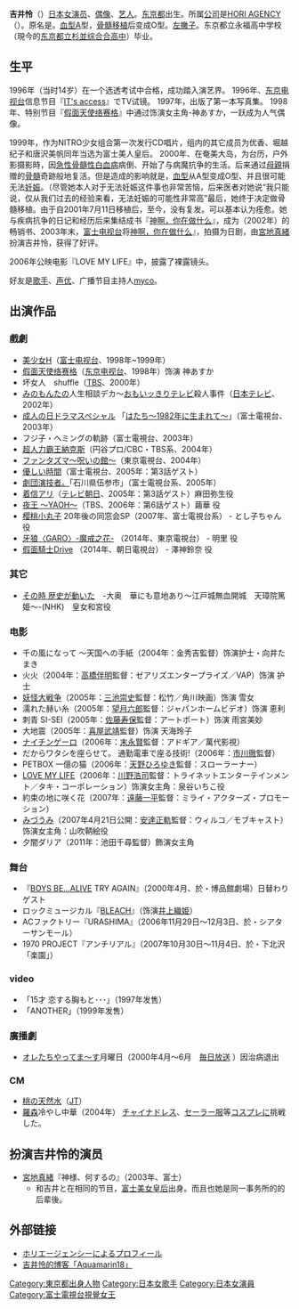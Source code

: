 {{noteTA
|1=怜
}}
{{japanese|japanese=吉井怜|kana=よしい れい|romaji=Yoshii Rei}}
'''吉井怜'''（{{bd|1982年|3月18日|catIdx=Yoshii Rei}}）[[日本|日本]][[女演员|女演员]]、[[偶像|偶像]]、[[艺人|艺人]]。[[东京都|东京都]]出生。所属[[藝能事務所|公司]]是[[HORI_AGENCY|HORI AGENCY]]（{{lang|ja|ホリ・エージェンシー}}）。原名是{{nihongo|'''飛知和怜'''|{{ruby|飛知和|ひちわ}}{{ruby|怜|れい}}}}。[[血型|血型]]A型，[[骨髓移植|骨髓移植]]后变成O型。[[左撇子|左撇子]]。东京都立永福高中学校（現今的[[东京都立杉並综合合高中|东京都立杉並综合合高中]]）毕业。

==生平==
1996年（当时14岁）在一个选透考试中合格，成功踏入演艺界。
1996年、[[东京电视台|东京电视台]]信息节目『[[IT's_access|IT's access]]』でTV试镜。
1997年，出版了第一本写真集。
1998年、特别节目『[[假面天使络赛格|假面天使络赛格]]』中通过饰演女主角-神あすか，一跃成为人气偶像。

1999年，作为NITRO少女组合第一次发行CD唱片，组内的其它成员为优香、堀越纪子和唐沢美帆同年当选为富士美人皇后。
2000年、在奄美大岛，为台历，户外影摄影時，因[[急性骨髓性白血病|急性骨髓性白血病]]病倒、开始了与病魔抗争的生活。后来通过[[母親|母親]]捐赠的[[骨髓|骨髓]]奇跡般地复活。但是造成的影响就是，[[血型|血型]]从A型变成O型、并且很可能无法[[妊娠|妊娠]]。（尽管她本人对于无法妊娠这件事也非常苦恼，后来医者对她说“我只能说，仅从我们过去的经验来看，无法妊娠的可能性非常高”最后，她终于决定做骨髓移植。由于自2001年7月11日移植后，至今，没有复发。可以基本认为痊愈。她与疾病抗争的日记和经历后来集结成书『[[神啊，你在做什么|神啊，你在做什么]]』，成为（2002年）的畅销书、2003年末，[[富士电视台|富士电视台]]将[[神啊，你在做什么|神啊，你在做什么]]』，拍摄为日剧，由[[宮地真緒|宮地真緒]]扮演吉井怜，获得了好评。

2006年公映电影『LOVE MY LIFE』中，披露了裸露镜头。

好友是[[歌手|歌手]]、[[声优|声优]]、广播节目主持人[[myco|myco]]。

==出演作品==
===戲劇===
* [[美少女H|美少女H]]（[[富士电视台|富士电视台]]、1998年~1999年）
* [[假面天使络赛格|假面天使络赛格]]（[[东京电视台|东京电视台]]、1998年）饰演 神あすか
* 坏女人　shuffle（[[東京放送|TBS]]、2000年）
* [[みのもんた|みのもんた]]の人生相談デカ～[[おもいッきりテレビ|おもいッきりテレビ]]殺人事件（[[日本テレビ放送網|日本テレビ]]、2002年）
* [[成人の日ドラマスペシャル|成人の日ドラマスペシャル]] 「[[はたち～1982年に生まれて～|はたち～1982年に生まれて～]]」（富士電視台、2003年）
* フジ子・ヘミングの軌跡（富士電視台、2003年）
* [[超人力霸王納克斯|超人力霸王納克斯]]（円谷プロ/CBC・TBS系、2004年）
* [[ファンタズマ～呪いの館～|ファンタズマ～呪いの館～]]（東京電視台、2004年）
* [[優しい時間|優しい時間]]（富士電視台、2005年：第3話ゲスト）
* [[劇団演技者。|劇団演技者。]]「石川県伍参市」（富士電視台系、2005年）
* [[着信アリ|着信アリ]]（[[テレビ朝日|テレビ朝日]]、2005年：第3話ゲスト）麻田弥生役
* [[夜王|夜王 ～YAOH～]]（TBS、2006年：第6話ゲスト）繭華 役
* [[樱桃小丸子|樱桃小丸子]] 20年後の同窓会SP（2007年、富士電視台系） - とし子ちゃん 役
* [[牙狼〈GARO〉-魔戒之花-|牙狼〈GARO〉-魔戒之花-]] （2014年、東京電視台） - 明里 役
* [[假面騎士Drive|假面騎士Drive]] （2014年、朝日電視台） - 澤神鈴奈 役

===其它===
* [[その時_歴史が動いた|その時 歴史が動いた]]　-大奥　華にも意地あり～江戸城無血開城　天璋院篤姫～-(NHK)　皇女和宮役

===电影===
* 千の風になって ～天国への手紙（2004年：金秀吉監督）饰演护士・向井たまき
* 火火（2004年：[[高橋伴明|高橋伴明]]監督：ゼアリズエンタープライズ／VAP）饰演 护士
* [[妖怪大戦争_(2005年)|妖怪大戦争]]（2005年：[[三池崇史|三池崇史]]監督：松竹／角川映画）饰演 雪女 
* 濡れた赫い糸（2005年：[[望月六郎_(映画監督)|望月六郎]]監督：ジャパンホームビデオ）饰演 恵利 
* 刺青 SI-SEI（2005年：[[佐藤寿保|佐藤寿保]]監督：アートポート）饰演 雨宮美妙 
* 大地震（2005年：[[喜屋武靖|喜屋武靖]]監督）饰演 天海玲子
* [[ナイチンゲーロ|ナイチンゲーロ]]（2006年：[[末永賢|末永賢]]監督：アドギア／萬代影視）
* だからワタシを座らせて。 通勤電車で座る技術!（2006年：[[市川徹|市川徹]]監督）
* PETBOX 一億の猫（2006年：[[天野ひろゆき|天野ひろゆき]]監督：スローラーナー）
* [[LOVE_MY_LIFE|LOVE MY LIFE]]（2006年：[[川野浩司|川野浩司]]監督：トライネットエンターテインメント／タキ・コーポレーション）饰演女主角：泉谷いちこ役
* 約束の地に咲く花（2007年：[[遠藤一平|遠藤一平]]監督：ミライ・アクターズ・プロモーション）
* [[みづうみ|みづうみ]]（2007年4月21日公開：[[安達正軌|安達正軌]]監督：ウィルコ／モブキャスト）饰演女主角：山吹鞆絵役
* 夕闇ダリア（2011年：池田千尋監督）飾演女主角

===舞台===
* 『[[BOYS_BE…|BOYS BE…]]ALIVE TRY AGAIN』（2000年4月、於・博品館劇場）日替わりゲスト
* ロックミュージカル『[[BLEACH|BLEACH]]』（饰演[[井上織姫|井上織姫]]）
* ACファクトリー『URASHIMA』（2006年11月29日～12月3日、於・シアターサンモール）
* 1970 PROJECT『アンチリアル』（2007年10月30日～11月4日、於・下北沢「楽園」）

===video===
* 「15才 恋する胸もと･･･」（1997年发售）
* 「ANOTHER」（1999年发售）

===廣播劇===
*[[オレたちやってま～す|オレたちやってま～す]]月曜日（2000年4月～6月　[[毎日放送|毎日放送]] ）因治病退出

===CM===
* [[桃の天然水|桃の天然水]]（[[日本煙草產業|JT]]）
* [[羅森_(便利店)|羅森]]冷やし中華（2004年） [[チャイナドレス|チャイナドレス]]、[[セーラー服|セーラー服]]等[[コスプレ|コスプレ]]に挑戦した。

==扮演吉井怜的演员==
* [[宮地真緒|宮地真緒]]『神様、何するの』（2003年、富士）
** 和吉井と在相同的节目，[[富士美女皇后|富士美女皇后]]出身。而且也她是同一事务所的的后辈後。

== 外部链接 ==
* [https://web.archive.org/web/20071006161438/http://www.horiagency.co.jp/web_data/talentfiles/yoshii_1.html ホリエージェンシーによるプロフィール]
* [http://ameblo.jp/yoshii-rei 吉井怜的博客「Aquamarin18」] {{Wayback|url=http://ameblo.jp/yoshii-rei |date=20201101134926 }}


{{start box}}
{{succession box | 1998年<br>該当者なし | 2000年<br>[[三津谷葉子|三津谷葉子]]|{{link-ja|HORI AGENCY|ホリ・エージェンシー}}的[[富士電視台視覺女王|富士電視台視覺女王]]|1999年}}
{{end box}}

{{富士电视台视觉女王}}
{{authority control}}
{{DEFAULTSORT:Yoshii Rei}}
[[Category:東京都出身人物|Category:東京都出身人物]]
[[Category:日本女歌手|Category:日本女歌手]]
[[Category:日本女演員|Category:日本女演員]]
[[Category:富士電視台視覺女王|Category:富士電視台視覺女王]]
